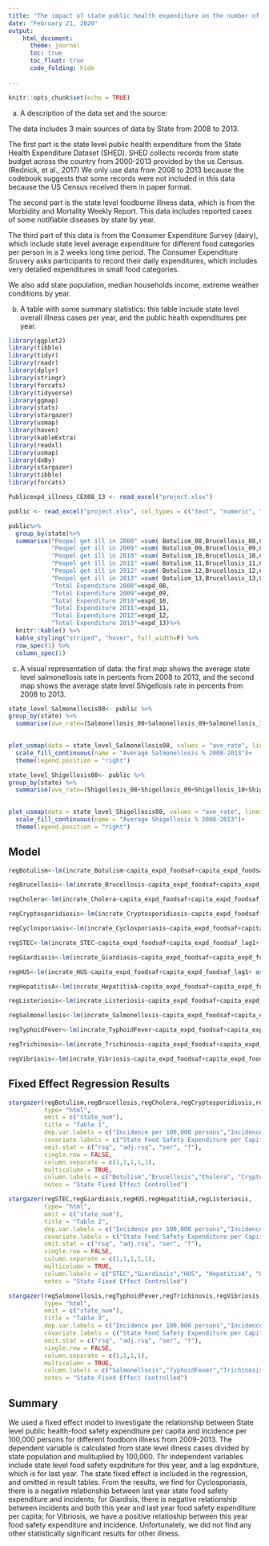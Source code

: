 ---
title: "The impact of state public health expenditure on the number of state level foodborne illness"
date: "February 21, 2020"
output: 
    html_document:
      theme: journal
      toc: true
      toc_float: true
      code_folding: hide
      
---
```{r setup, include=FALSE}
knitr::opts_chunk$set(echo = TRUE)
```

(a)  A description of the data set and the source:

The data includes 3 main sources of data by State from 2008 to 2013. 

The first part is the state level public health expenditure from the State Health Expenditure Dataset (SHED). SHED collects records from state budget across the country from 2000-2013 provided by the us Census. (Rednick, et al., 2017) We only use data from 2008 to 2013 because the codebook suggests that some records were not included in this data because the US Census received them in paper format. 

The second part is the state level foodborne illness data, which is from the Morbidity and Mortality Weekly Report. This data includes reported cases of some notifiable diseases by state by year. 

The third part of this data is from the Consumer Expenditure Survey (dairy), which include state level average expenditure for different food categories per person in a 2 weeks long time period. The Consumer Expenditure Sruvery asks participants to record their daily expenditures, which includes very detailed expenditures in small food categories.

We also add state population, median households income, extreme weather conditions by year.

(b)  A table with some summary statistics: this table include state level overall illness cases per year, and the public health expenditures per year.

```{r message=FALSE, warning=FALSE}
library(ggplot2)
library(tibble)
library(tidyr)
library(readr)
library(dplyr)
library(stringr)
library(forcats)
library(tidyverse)
library(ggmap)
library(stats)
library(stargazer)
library(usmap)
library(haven)
library(kableExtra)
library(readxl)
library(usmap)
library(doBy)
library(stargazer)
library(tibble)
library(forcats)

Publicexpd_illness_CEX08_13 <- read_excel("project.xlsx")
```


```{r message=FALSE, warning=FALSE}
public <- read_excel("project.xlsx", col_types = c("text", "numeric", "numeric", "numeric", "numeric", "numeric", "numeric", "numeric", "numeric", "numeric", "numeric", "numeric",  "numeric", "numeric", "numeric", "numeric", "numeric", "numeric", "numeric", "numeric", "numeric",  "numeric", "numeric", "numeric", "numeric", "numeric", "numeric", "numeric", "numeric", "numeric", "numeric", "numeric", "numeric", "numeric", "numeric", "numeric", "numeric", "numeric", "numeric", "numeric", "numeric", "numeric", "numeric", "numeric", "numeric" , "numeric", "numeric", "numeric", "numeric", "numeric", "numeric", "numeric",  "numeric", "numeric", "numeric", "numeric", "numeric",  "numeric", "numeric", "numeric",  "numeric", "numeric", "numeric", "numeric",  "numeric", "numeric", "numeric", "numeric",  "numeric", "numeric", "numeric", "numeric",  "numeric", "numeric", "numeric", "numeric", "numeric", "numeric", "numeric", "numeric", "numeric", "numeric", "numeric", "numeric", "numeric", "numeric", "numeric", "numeric", "numeric", "numeric", "numeric", "numeric", "numeric", "numeric", "numeric","numeric", "numeric", "numeric", "numeric", "numeric",  "numeric", "numeric", "numeric", "numeric", "numeric", "numeric", "numeric", "numeric", "numeric", "numeric", "numeric", "numeric", "numeric", "numeric", "numeric", "numeric", "numeric", "numeric", "numeric", "numeric", "numeric", "numeric", "numeric", "numeric", "numeric", "numeric", "numeric", "numeric", "numeric", "numeric",  "numeric", "numeric", "numeric", "numeric",  "numeric", "numeric", "numeric", "numeric", "numeric",  "numeric", "numeric", "numeric", "numeric", "numeric", "numeric", "numeric", "numeric", "numeric", "numeric",  "numeric", "numeric", "numeric", "numeric", "numeric",  "numeric", "numeric", "numeric", "numeric", "numeric", "numeric", "numeric", "numeric", "numeric", "numeric", "numeric", "numeric", "numeric", "numeric", "numeric","numeric", "numeric", "numeric",  "numeric", "numeric", "numeric", "numeric", "numeric", "numeric", "numeric", "numeric", "numeric", "numeric", "numeric", "numeric", "numeric",  "numeric", "numeric", "numeric", "numeric", "numeric", "numeric", "numeric", "numeric", "numeric","numeric", "numeric", "numeric", "numeric", "numeric", "numeric", "numeric", "numeric", "numeric", "numeric", "numeric", "numeric", "numeric", "numeric", "numeric",   "numeric", "numeric", "numeric", "numeric", "numeric",    "numeric", "numeric", "numeric", "numeric", "numeric", "numeric", "numeric", "numeric", "numeric", "numeric", "numeric", "numeric", "numeric", "numeric", "numeric", "numeric", "numeric", "numeric", "numeric", "numeric", "numeric", "numeric", "numeric", "numeric", "numeric", "numeric", "numeric", "numeric", "numeric", "numeric", "numeric", "numeric", "numeric", "numeric", "numeric", "numeric", "numeric", "numeric", "numeric", "numeric", "numeric", "numeric", "numeric", "numeric", "numeric", "numeric", "numeric", "numeric", "numeric", "numeric", "numeric",   "numeric", "numeric", "numeric", "numeric", "numeric", "numeric", "numeric", "numeric", "numeric", "numeric", "numeric", "numeric", "numeric", "numeric", "numeric", "numeric", "numeric", "numeric", "numeric", "numeric", "numeric", "numeric", "numeric", "numeric", "numeric", "numeric", "numeric", "numeric", "numeric", "numeric", "numeric", "numeric", "numeric", "numeric", "numeric", "numeric", "numeric", "numeric", "numeric", "numeric", "numeric", "numeric", "numeric", "numeric", "numeric", "numeric", "numeric", "numeric", "numeric", "numeric", "numeric", "numeric", "numeric", "numeric", "numeric", "numeric", "numeric", "numeric", "numeric", "numeric", "numeric", "numeric", "numeric", "numeric", "numeric", "numeric",  "numeric", "numeric", "numeric", "numeric", "numeric", "numeric"))

```

```{r message=FALSE, warning=FALSE}
public%>%
  group_by(state)%>%
  summarise("Peopel get ill in 2008" =sum( Botulism_08,Brucellosis_08,Campylobacter_08,  Cholera_08,Cryptosporidiosis_08, Cyclosporiasis...8,STEC_08,`E Coli non-O157_08`,`E Coli O157_08`,`E Coli other_08`, Giardiasis_08,HUS_08,`Hepatitis A_08`,Listeriosis_08,Salmonellosis_08,Shigellosis_08,`Typhoid Fever_08`,StrepA_08,Trichinosis_08, Vibriosis_08,na.rm=TRUE),
            "Peopel get ill in 2009" =sum( Botulism_09,Brucellosis_09,Campylobacter_09,  Cholera_09,Cryptosporidiosis_09,  Cyclosporiasis...64,STEC_09,`E Coli non-O157_09`,`E Coli O157_09`,`E Coli other_09`, Giardiasis_09,HUS_09,`Hepatitis A_09`,Listeriosis_09,Salmonellosis_09,Shigellosis_09,`Typhoid Fever_09`,StrepA_09,Trichinosis_09, Vibriosis_09,na.rm=TRUE),
            "Peopel get ill in 2010" =sum( Botulism_10,Brucellosis_10,Campylobacter_10,  Cholera_10,Cryptosporidiosis_10,  Cyclosporiasis...120,STEC_10,`E Coli non-O157_10`,`E Coli O157_10`,`E Coli other_10`, Giardiasis_10,HUS_10,`Hepatitis A_10`,Listeriosis_10,Salmonellosis_10,Shigellosis_10,`Typhoid Fever_10`,StrepA_10,Trichinosis_10, Vibriosis_10,na.rm=TRUE),
            "Peopel get ill in 2011" =sum( Botulism_11,Brucellosis_11,Campylobacter_11,  Cholera_11,Cryptosporidiosis_11,  Cyclosporiasis...176,STEC_11,`E Coli non-O157_11`,`E Coli O157_11`,`E Coli other_11`, Giardiasis_11,HUS_11,`Hepatitis A_11`,Listeriosis_11,Salmonellosis_11,Shigellosis_11,`Typhoid Fever_11`,StrepA_11,Trichinosis_11, Vibriosis_11,na.rm=TRUE),
            "Peopel get ill in 2012" =sum( Botulism_12,Brucellosis_12,Campylobacter_12,  Cholera_12,Cryptosporidiosis_12,  Cyclosporiasis...232,STEC_12,`E Coli non-O157_12`,`E Coli O157_12`,`E Coli other_12`, Giardiasis_12,HUS_12,`Hepatitis A_12`,Listeriosis_12,Salmonellosis_12,Shigellosis_12,`Typhoid Fever_12`,StrepA_12,Trichinosis_12, Vibriosis_12,na.rm=TRUE),
            "Peopel get ill in 2013" =sum( Botulism_13,Brucellosis_13,Campylobacter_13,  Cholera_13,Cryptosporidiosis_13,  Cyclosporiasis...288,STEC_13,`E Coli non-O157_13`,`E Coli O157_13`,`E Coli other_13`, Giardiasis_13,HUS_13,`Hepatitis A_13`,Listeriosis_13,Salmonellosis_13,Shigellosis_13,`Typhoid Fever_13`,StrepA_13,Trichinosis_13, Vibriosis_13,na.rm=TRUE),
            "Total Expenditure 2008"=expd_08,
            "Total Expenditure 2009"=expd_09,
            "Total Expenditure 2010"=expd_10,
            "Total Expenditure 2011"=expd_11,
            "Total Expenditure 2012"=expd_12,
            "Total Expenditure 2013"=expd_13)%>%
  knitr::kable() %>%
  kable_styling("striped", "hover", full_width=F) %>%
  row_spec(1) %>%
  column_spec(1)
```



(c)  A visual representation of data: the first map shows the average state level salmonellosis rate in percents from 2008 to 2013, and the second map shows the average state level Shigellosis rate in percents from 2008 to 2013.

```{r  warning=FALSE}
state_level_Salmonellosis08<- public %>%
group_by(state) %>%
  summarise(ave_rate=(Salmonellosis_08+Salmonellosis_09+Salmonellosis_10+Salmonellosis_11+Salmonellosis_12+Salmonellosis_13)*100/(Population_08+Population_09+Population_10+Population_11+Population_12+Population_13))
  

plot_usmap(data = state_level_Salmonellosis08, values = "ave_rate", lines = "black") + 
  scale_fill_continuous(name = "Average Salmonellosis % 2008-2013")+
  theme(legend.position = "right")

```
```{r  warning=FALSE}
state_level_Shigellosis08<- public %>%
group_by(state) %>%
  summarise(ave_rate=(Shigellosis_08+Shigellosis_09+Shigellosis_10+Shigellosis_11+Shigellosis_12+Shigellosis_13)*100/(Population_08+Population_09+Population_10+Population_11+Population_12+Population_13))
  

plot_usmap(data = state_level_Shigellosis08, values = "ave_rate", lines = "black") + 
  scale_fill_continuous(name = "Average Shigellosis % 2008-2013")+
  theme(legend.position = "right")

```


## Model

```{r regression, message=FALSE, warning=FALSE}
regBotulism<-lm(incrate_Botulism~capita_expd_foodsaf+capita_expd_foodsaf_lag1+ as.factor(state_num),data=alldata)

regBrucellosis<-lm(incrate_Brucellosis~capita_expd_foodsaf+capita_expd_foodsaf_lag1+ as.factor(state_num),data=alldata)

regCholera<-lm(incrate_Cholera~capita_expd_foodsaf+capita_expd_foodsaf_lag1+ as.factor(state_num),data=alldata)

regCryptosporidiosis<-lm(incrate_Cryptosporidiosis~capita_expd_foodsaf+capita_expd_foodsaf_lag1+ as.factor(state_num),data=alldata)

regCyclosporiasis<-lm(incrate_Cyclosporiasis~capita_expd_foodsaf+capita_expd_foodsaf_lag1+ as.factor(state_num),data=alldata)

regSTEC<-lm(incrate_STEC~capita_expd_foodsaf+capita_expd_foodsaf_lag1+ as.factor(state_num),data=alldata)

regGiardiasis<-lm(incrate_Giardiasis~capita_expd_foodsaf+capita_expd_foodsaf_lag1+ as.factor(state_num),data=alldata)

regHUS<-lm(incrate_HUS~capita_expd_foodsaf+capita_expd_foodsaf_lag1+ as.factor(state_num),data=alldata)

regHepatitisA<-lm(incrate_HepatitisA~capita_expd_foodsaf+capita_expd_foodsaf_lag1+ as.factor(state_num),data=alldata)

regListeriosis<-lm(incrate_Listeriosis~capita_expd_foodsaf+capita_expd_foodsaf_lag1+ as.factor(state_num),data=alldata)

regSalmonellosis<-lm(incrate_Salmonellosis~capita_expd_foodsaf+capita_expd_foodsaf_lag1+ as.factor(state_num),data=alldata)

regTyphoidFever<-lm(incrate_TyphoidFever~capita_expd_foodsaf+capita_expd_foodsaf_lag1+ as.factor(state_num),data=alldata)

regTrichinosis<-lm(incrate_Trichinosis~capita_expd_foodsaf+capita_expd_foodsaf_lag1+ as.factor(state_num),data=alldata)

regVibriosis<-lm(incrate_Vibriosis~capita_expd_foodsaf+capita_expd_foodsaf_lag1+ as.factor(state_num),data=alldata)

```

## Fixed Effect Regression Results
```{r table, message=FALSE, results="asis"}
stargazer(regBotulism,regBrucellosis,regCholera,regCryptosporidiosis,regCyclosporiasis,
          type= "html",
          omit = c("state_num"),
          title = "Table 1", 
          dep.var.labels = c("Incidence per 100,000 persons","Incidence per 100,000 persons","Incidence per 100,000 persons","Incidence per 100,000 persons","Incidence per 100,000 persons"),
          covariate.labels = c("State Food Safety Expenditure per Capita This Year", "State Food Safety Expenditure per Capita Last Year"),
          omit.stat = c("rsq", "adj.rsq", "ser", "f"),
          single.row = FALSE,
          column.separate = c(1,1,1,1,1),
          multicolumn = TRUE,
          column.labels = c("Botulism","Brucellosis","Cholera", "Cryptosporidiosis", "Cyclosporiasis"),
          notes = "State Fixed Effect Controlled")       

stargazer(regSTEC,regGiardiasis,regHUS,regHepatitisA,regListeriosis,
          type= "html",
          omit = c("state_num"),
          title = "Table 2", 
          dep.var.labels = c("Incidence per 100,000 persons","Incidence per 100,000 persons","Incidence per 100,000 persons","Incidence per 100,000 persons","Incidence per 100,000 persons"),
          covariate.labels = c("State Food Safety Expenditure per Capita This Year", "State Food Safety Expenditure per Capita Last Year"),
          omit.stat = c("rsq", "adj.rsq", "ser", "f"),
          single.row = FALSE,
          column.separate = c(1,1,1,1,1),
          multicolumn = TRUE,
          column.labels = c("STEC","Giardiasis","HUS", "HepatitisA", "Listeriosis"),
          notes = "State Fixed Effect Controlled")   

stargazer(regSalmonellosis,regTyphoidFever,regTrichinosis,regVibriosis,
          type= "html",
          omit = c("state_num"),
          title = "Table 3", 
          dep.var.labels = c("Incidence per 100,000 persons","Incidence per 100,000 persons","Incidence per 100,000 persons","Incidence per 100,000 persons"),
          covariate.labels = c("State Food Safety Expenditure per Capita This Year", "State Food Safety Expenditure per Capita Last Year"),
          omit.stat = c("rsq", "adj.rsq", "ser", "f"),
          single.row = FALSE,
          column.separate = c(1,1,1,1),
          multicolumn = TRUE,
          column.labels = c("Salmonellosis","TyphoidFever","Trichinosis", "Vibriosis"),
          notes = "State Fixed Effect Controlled")   
```

## Summary
We used a fixed effect model to investigate the relationship between State level public health-food safety expenditure per capita and incidence per 100,000 persons for different foodborn illness from 2009-2013. The dependent variable is calculated from state level illness cases divided by state population and mulituplied by 100,000. Thr independent variables include state level food safety expdniture for this year, and a lag expdniture, which is for last year. The state fixed effect is included in the regression, and omitted in result tables. From the results, we find for Cyclosporiasis, there is a negative relationship between last year state food safety expenditure and incidents; for Giardisis, there is negative relationship between incidents and both this year and last year food safety expenditure per capita; for Vibriosis, we have a positive relatioship between this year food safety expenditure and incidence. Unfortunately, we did not find any other statistically significant results for other illness.




